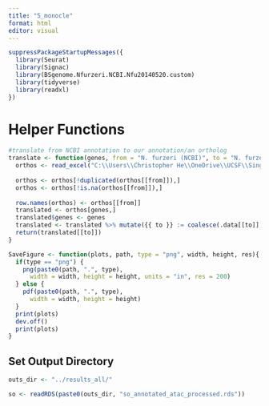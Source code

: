 ```yaml
---
title: "5_monocle"
format: html
editor: visual
---
```


```r
suppressPackageStartupMessages({
  library(Seurat)
  library(Signac)
  library(BSgenome.Nfurzeri.NCBI.Nfu20140520.custom)
  library(tidyverse)
  library(readxl)
})
```

# Helper Functions

```r
#translate from NCBI annotation to our annotation/an ortholog
translate <- function(genes, from = "N. furzeri (NCBI)", to = "N. furzeri Final Symbol") {
  orthos <- read_excel("C:\\Users\\Christopher He\\OneDrive\\UCSF\\Singh Lab\\gene_ortholog_translation_data.xlsx")
  
  orthos <- orthos[!duplicated(orthos[[from]]),]
  orthos <- orthos[!is.na(orthos[[from]]),]
  
  row.names(orthos) <- orthos[[from]]
  translated <- orthos[genes,]
  translated$genes <- genes
  translated <- translated %>% mutate({{ to }} := coalesce(.data[[to]], genes))
  return(translated[[to]])
}

SaveFigure <- function(plots, path, type = "png", width, height, res){
  if(type == "png") {
    png(paste0(path, ".", type),
      width = width, height = height, units = "in", res = 200)
  } else {
    pdf(paste0(path, ".", type),
      width = width, height = height)
  }
  print(plots)
  dev.off()
  print(plots)
}
```

## Set Output Directory

```r
outs_dir <- "../results_all/"
```

```r
so <- readRDS(paste0(outs_dir, "so_annotated_atac_processed.rds"))
```

